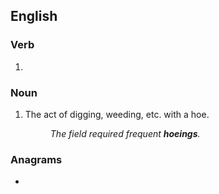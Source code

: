 ==English==

===Verb===
{{head|en|present participle}}

# {{present participle of|hoe|lang=en|nocat=1}}

===Noun===
{{en-noun}}

# The act of digging, weeding, etc. with a hoe.
#: ''The field required frequent '''hoeings'''.''

===Anagrams===
* {{anagrams|en|a=eghino|Hoenig}}